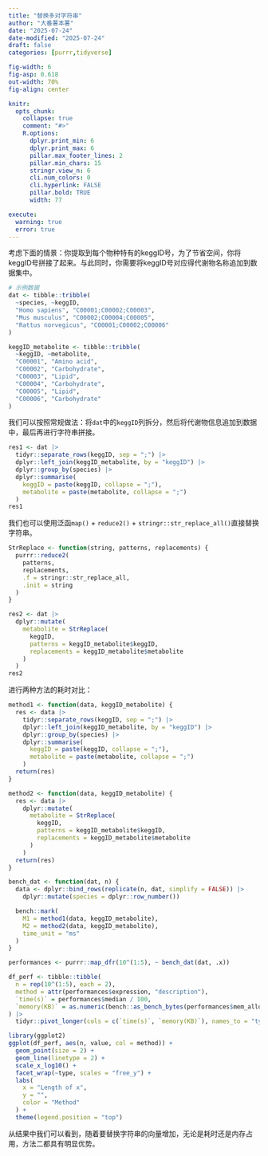 ```yaml
---
title: "替换多对字符串"
author: "大番薯本薯"
date: "2025-07-24"
date-modified: "2025-07-24"
draft: false
categories: [purrr,tidyverse]

fig-width: 6
fig-asp: 0.618
out-width: 70%
fig-align: center

knitr:
  opts_chunk:
    collapse: true
    comment: "#>"
    R.options:
      dplyr.print_min: 6
      dplyr.print_max: 6
      pillar.max_footer_lines: 2
      pillar.min_chars: 15
      stringr.view_n: 6
      cli.num_colors: 0
      cli.hyperlink: FALSE
      pillar.bold: TRUE
      width: 77

execute:
  warning: true
  error: true
---
```


考虑下面的情景：你提取到每个物种特有的keggID号，为了节省空间，你将keggID号拼接了起来。与此同时，你需要将keggID号对应得代谢物名称追加到数据集中。

```r
# 示例数据
dat <- tibble::tribble(
  ~species, ~keggID,
  "Homo sapiens", "C00001;C00002;C00003",
  "Mus musculus", "C00002;C00004;C00005",
  "Rattus norvegicus", "C00001;C00002;C00006"
)

keggID_metabolite <- tibble::tribble(
  ~keggID, ~metabolite,
  "C00001", "Amino acid",
  "C00002", "Carbohydrate",
  "C00003", "Lipid",
  "C00004", "Carbohydrate",
  "C00005", "Lipid",
  "C00006", "Carbohydrate"
)
```

我们可以按照常规做法：将`dat`中的`keggID`列拆分，然后将代谢物信息追加到数据中，最后再进行字符串拼接。

```r
res1 <- dat |>
  tidyr::separate_rows(keggID, sep = ";") |>
  dplyr::left_join(keggID_metabolite, by = "keggID") |>
  dplyr::group_by(species) |>
  dplyr::summarise(
    keggID = paste(keggID, collapse = ";"),
    metabolite = paste(metabolite, collapse = ";")
  )
res1
```

我们也可以使用泛函`map()` + `reduce2()` + `stringr::str_replace_all()`直接替换字符串。

```r
StrReplace <- function(string, patterns, replacements) {
  purrr::reduce2(
    patterns,
    replacements,
    .f = stringr::str_replace_all,
    .init = string
  )
}

res2 <- dat |>
  dplyr::mutate(
    metabolite = StrReplace(
      keggID,
      patterns = keggID_metabolite$keggID,
      replacements = keggID_metabolite$metabolite
    )
  )
res2
```

进行两种方法的耗时对比：

```r
method1 <- function(data, keggID_metabolite) {
  res <- data |>
    tidyr::separate_rows(keggID, sep = ";") |>
    dplyr::left_join(keggID_metabolite, by = "keggID") |>
    dplyr::group_by(species) |>
    dplyr::summarise(
      keggID = paste(keggID, collapse = ";"),
      metabolite = paste(metabolite, collapse = ";")
    )
  return(res)
}

method2 <- function(data, keggID_metabolite) {
  res <- data |>
    dplyr::mutate(
      metabolite = StrReplace(
        keggID,
        patterns = keggID_metabolite$keggID,
        replacements = keggID_metabolite$metabolite
      )
    )
  return(res)
}

bench_dat <- function(dat, n) {
  data <- dplyr::bind_rows(replicate(n, dat, simplify = FALSE)) |>
    dplyr::mutate(species = dplyr::row_number())

  bench::mark(
    M1 = method1(data, keggID_metabolite),
    M2 = method2(data, keggID_metabolite),
    time_unit = "ms"
  )
}

performances <- purrr::map_dfr(10^(1:5), ~ bench_dat(dat, .x))

df_perf <- tibble::tibble(
  n = rep(10^(1:5), each = 2),
  method = attr(performances$expression, "description"),
  `time(s)` = performances$median / 100,
  `memory(KB)` = as.numeric(bench::as_bench_bytes(performances$mem_alloc)) / 1024 / 1024
) |>
  tidyr::pivot_longer(cols = c(`time(s)`, `memory(KB)`), names_to = "type", values_to = "value")

library(ggplot2)
ggplot(df_perf, aes(n, value, col = method)) +
  geom_point(size = 2) +
  geom_line(linetype = 2) +
  scale_x_log10() +
  facet_wrap(~type, scales = "free_y") +
  labs(
    x = "Length of x",
    y = "",
    color = "Method"
  ) +
  theme(legend.position = "top")
```

从结果中我们可以看到，随着要替换字符串的向量增加，无论是耗时还是内存占用，方法二都具有明显优势。
